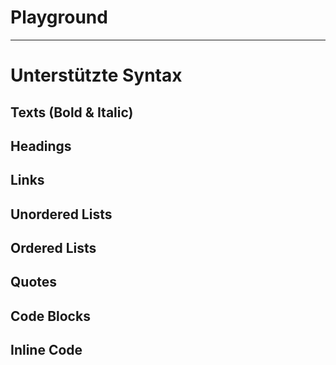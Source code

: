 # Playground

<LiveCodeEditor />
<LiveCodeEditor example="light" bgColor="dark" editorCollapsed />
<LiveCodeEditor example="dark" bgColor="light" editorCollapsed />

---

# Unterstützte Syntax

## Texts (Bold & Italic)

<LiveCodeEditor example="default" editorCollapsed />

## Headings

<LiveCodeEditor example="heading" editorCollapsed />

## Links

<LiveCodeEditor example="link" editorCollapsed />

## Unordered Lists

<LiveCodeEditor example="unorderedList" editorCollapsed />

## Ordered Lists

<LiveCodeEditor example="orderedList" editorCollapsed />

## Quotes

<LiveCodeEditor example="quote" editorCollapsed />

## Code Blocks

<LiveCodeEditor example="codeBlock" editorCollapsed />

## Inline Code

<LiveCodeEditor example="inlineCode" editorCollapsed />
